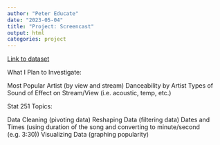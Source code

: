 ```yaml
---
author: "Peter Educate"
date: "2023-05-04"
title: "Project: Screencast"
output: html
categories: project
---
```


[Link to dataset](https://www.kaggle.com/datasets/salvatorerastelli/spotify-and-youtube)

What I Plan to Investigate:

Most Popular Artist (by view and stream)
Danceability by Artist 
Types of Sound of Effect on Stream/View (i.e. acoustic, temp, etc.)

Stat 251 Topics:

Data Cleaning (pivoting data)
Reshaping Data (filtering data)
Dates and Times (using duration of the song and converting to minute/second (e.g. 3:30))
Visualizing Data (graphing popularity)
